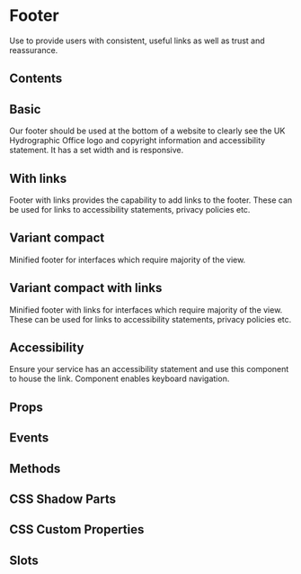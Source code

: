 # Footer
Use to provide users with consistent, useful links as well as trust and reassurance.

## Contents

## Basic
Our footer should be used at the bottom of a website to clearly see the UK Hydrographic Office logo and copyright information and accessibility statement. It has a set width and is responsive.


<Basic />

## With links
Footer with links provides the capability to add links to the footer. These can be used for links to accessibility statements, privacy policies etc.


<WithLinks />

## Variant compact
Minified footer for interfaces which require majority of the view.


<VariantCompact />

## Variant compact with links
Minified footer with links for interfaces which require majority of the view. These can be used for links to accessibility statements, privacy policies etc.


<VariantCompactWithLinks />

## Accessibility
Ensure your service has an accessibility statement and use this component to house the link. Component enables keyboard navigation.

## Props


<Props />

## Events


<Events />

## Methods


<Methods />

## CSS Shadow Parts


<Parts />

## CSS Custom Properties


<CustomProps />

## Slots


<Slots />
